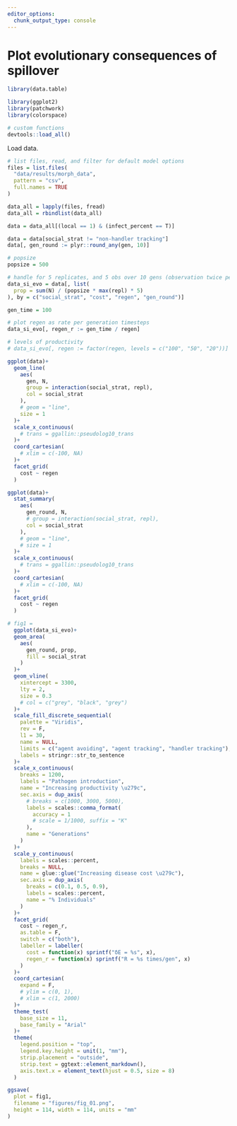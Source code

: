 ```yaml
---
editor_options: 
  chunk_output_type: console
---
```


# Plot evolutionary consequences of spillover

```r
library(data.table)

library(ggplot2)
library(patchwork)
library(colorspace)

# custom functions
devtools::load_all()
```

Load data.

```r
# list files, read, and filter for default model options
files = list.files(
  "data/results/morph_data", 
  pattern = "csv",
  full.names = TRUE
)

data_all = lapply(files, fread)
data_all = rbindlist(data_all)

data = data_all[(local == 1) & (infect_percent == T)]
```


```r
data = data[social_strat != "non-handler tracking"]
data[, gen_round := plyr::round_any(gen, 10)]

# popsize
popsize = 500

# handle for 5 replicates, and 5 obs over 10 gens (observation twice per gen)
data_si_evo = data[, list(
  prop = sum(N) / (popsize * max(repl) * 5)
), by = c("social_strat", "cost", "regen", "gen_round")]

gen_time = 100

# plot regen as rate per generation timesteps
data_si_evo[, regen_r := gen_time / regen]

# levels of productivity
# data_si_evo[, regen := factor(regen, levels = c("100", "50", "20"))]
```

```r
ggplot(data)+
  geom_line(
    aes(
      gen, N,
      group = interaction(social_strat, repl),
      col = social_strat
    ),
    # geom = "line",
    size = 1
  )+
  scale_x_continuous(
    # trans = ggallin::pseudolog10_trans
  )+
  coord_cartesian(
    # xlim = c(-100, NA)
  )+
  facet_grid(
    cost ~ regen
  )

ggplot(data)+
  stat_summary(
    aes(
      gen_round, N,
      # group = interaction(social_strat, repl),
      col = social_strat
    ),
    # geom = "line",
    # size = 1
  )+
  scale_x_continuous(
    # trans = ggallin::pseudolog10_trans
  )+
  coord_cartesian(
    # xlim = c(-100, NA)
  )+
  facet_grid(
    cost ~ regen
  )
```


```r
# fig1 =
  ggplot(data_si_evo)+
  geom_area(
    aes(
      gen_round, prop, 
      fill = social_strat
    )
  )+
  geom_vline(
    xintercept = 3300,
    lty = 2,
    size = 0.3
    # col = c("grey", "black", "grey")
  )+
  scale_fill_discrete_sequential(
    palette = "Viridis", 
    rev = F,
    l1 = 30,
    name = NULL,
    limits = c("agent avoiding", "agent tracking", "handler tracking"),
    labels = stringr::str_to_sentence
  )+
  scale_x_continuous(
    breaks = 1200,
    labels = "Pathogen introduction",
    name = "Increasing productivity \u279c",
    sec.axis = dup_axis(
      # breaks = c(1000, 3000, 5000),
      labels = scales::comma_format(
        accuracy = 1
        # scale = 1/1000, suffix = "K"
      ),
      name = "Generations"
    )
  )+
  scale_y_continuous(
    labels = scales::percent,
    breaks = NULL,
    name = glue::glue("Increasing disease cost \u279c"),
    sec.axis = dup_axis(
      breaks = c(0.1, 0.5, 0.9),
      labels = scales::percent,
      name = "% Individuals"
    )
  )+
  facet_grid(
    cost ~ regen_r, 
    as.table = F, 
    switch = c("both"),
    labeller = labeller(
      cost = function(x) sprintf("δE = %s", x),
      regen_r = function(x) sprintf("R = %s times/gen", x)
    )
  )+
  coord_cartesian(
    expand = F,
    # ylim = c(0, 1),
    # xlim = c(1, 2000)
  )+
  theme_test(
    base_size = 11, 
    base_family = "Arial"
  )+
  theme(
    legend.position = "top", 
    legend.key.height = unit(1, "mm"),
    strip.placement = "outside",
    strip.text = ggtext::element_markdown(),
    axis.text.x = element_text(hjust = 0.5, size = 8)
  )

ggsave(
  plot = fig1,
  filename = "figures/fig_01.png",
  height = 114, width = 114, units = "mm"
)
```
